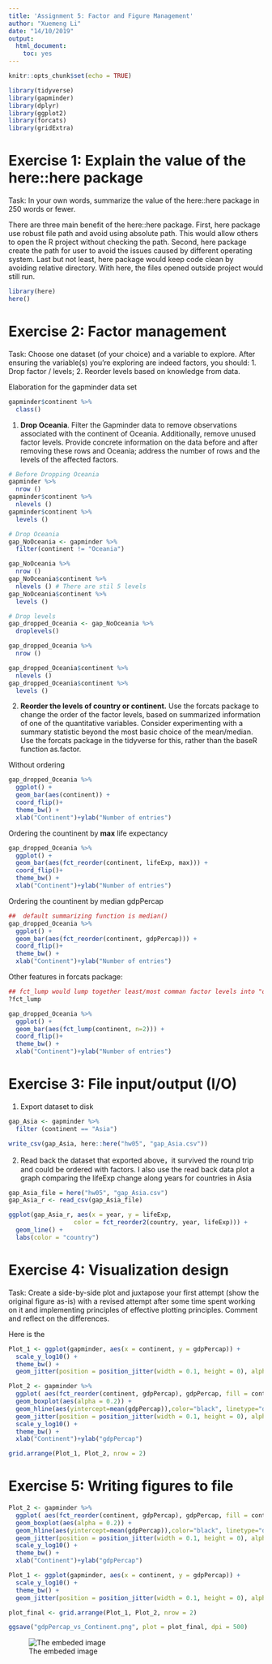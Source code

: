 ```yaml
---
title: 'Assignment 5: Factor and Figure Management'
author: "Xuemeng Li"
date: "14/10/2019"
output: 
  html_document:
    toc: yes
---
```


```r
knitr::opts_chunk$set(echo = TRUE)
```

```r
library(tidyverse)
library(gapminder)
library(dplyr)
library(ggplot2)
library(forcats)
library(gridExtra)
```


# Exercise 1: Explain the value of the here::here package

Task: In your own words, summarize the value of the here::here package in 250 words or fewer.

There are three main benefit of the here::here package. First, here package use robust file path and avoid using absolute path. This would allow others to open the R project without checking the path. Second, here package create the path for user to avoid the issues caused by different operating system. Last but not least, here package would keep code clean by avoiding relative directory. With here, the files opened outside project would still run. 


```r
library(here)
here()
```


# Exercise 2: Factor management 

Task: Choose one dataset (of your choice) and a variable to explore. After ensuring the variable(s) you’re exploring are indeed factors, you should:
1. Drop factor / levels;
2. Reorder levels based on knowledge from data.

Elaboration for the gapminder data set
```r

gapminder$continent %>%
  class()


```
1. **Drop Oceania**. Filter the Gapminder data to remove observations associated with the continent of Oceania. Additionally, remove unused factor levels. Provide concrete information on the data before and after removing these rows and Oceania; address the number of rows and the levels of the affected factors.

```r
# Before Dropping Oceania
gapminder %>% 
  nrow () 
gapminder$continent %>% 
  nlevels () 
gapminder$continent %>% 
  levels () 

# Drop Oceania
gap_NoOceania <- gapminder %>%
  filter(continent != "Oceania")

gap_NoOceania %>% 
  nrow () 
gap_NoOceania$continent %>% 
  nlevels () # There are stil 5 levels
gap_NoOceania$continent %>% 
  levels () 

# Drop levels
gap_dropped_Oceania <- gap_NoOceania %>%
  droplevels()

gap_dropped_Oceania %>% 
  nrow () 

gap_dropped_Oceania$continent %>% 
  nlevels ()
gap_dropped_Oceania$continent %>% 
  levels () 
```


2. **Reorder the levels of country or continent.** Use the forcats package to change the order of the factor levels, based on summarized information of one of the quantitative variables. Consider experimenting with a summary statistic beyond the most basic choice of the mean/median. Use the forcats package in the tidyverse for this, rather than the baseR function as.factor.

Without ordering
```r
gap_dropped_Oceania %>%
  ggplot() +
  geom_bar(aes(continent)) +
  coord_flip()+
  theme_bw() +
  xlab("Continent")+ylab("Number of entries") 
```


Ordering the countinent by **max** life expectancy 
```r
gap_dropped_Oceania %>%
  ggplot() +
  geom_bar(aes(fct_reorder(continent, lifeExp, max))) +
  coord_flip()+
  theme_bw() +
  xlab("Continent")+ylab("Number of entries") 

```


Ordering the countinent by median gdpPercap
```r
##  default summarizing function is median()
gap_dropped_Oceania %>%
  ggplot() +
  geom_bar(aes(fct_reorder(continent, gdpPercap))) +
  coord_flip()+
  theme_bw() +
  xlab("Continent")+ylab("Number of entries") 
```


Other features in forcats package:
```r
## fct_lump would lump together least/most comman factor levels into "other"
?fct_lump

gap_dropped_Oceania %>%
  ggplot() +
  geom_bar(aes(fct_lump(continent, n=2))) +
  coord_flip()+
  theme_bw() +
  xlab("Continent")+ylab("Number of entries") 

```

# Exercise 3: File input/output (I/O)

1. Export dataset to disk

```r
gap_Asia <- gapminder %>%
  filter (continent == "Asia")

write_csv(gap_Asia, here::here("hw05", "gap_Asia.csv"))

```

2. Read back the dataset that exported above，it survived the round trip and could be ordered with factors. I also use the read back data plot a graph comparing the lifeExp change along years for countries in Asia
```r
gap_Asia_file = here("hw05", "gap_Asia.csv")
gap_Asia_r <- read_csv(gap_Asia_file)

ggplot(gap_Asia_r, aes(x = year, y = lifeExp,
                  color = fct_reorder2(country, year, lifeExp))) +
  geom_line() +
  labs(color = "country")
```

# Exercise 4: Visualization design
Task: Create a side-by-side plot and juxtapose your first attempt (show the original figure as-is) with a revised attempt after some time spent working on it and implementing principles of effective plotting principles. Comment and reflect on the differences.

Here is the 
```r
Plot_1 <- ggplot(gapminder, aes(x = continent, y = gdpPercap)) +
  scale_y_log10() +
  theme_bw() +
  geom_jitter(position = position_jitter(width = 0.1, height = 0), alpha = 1/4)

Plot_2 <- gapminder %>%
  ggplot( aes(fct_reorder(continent, gdpPercap), gdpPercap, fill = continent)) +
  geom_boxplot(aes(alpha = 0.2)) +
  geom_hline(aes(yintercept=mean(gdpPercap)),color="black", linetype="dashed", size=1)+
  geom_jitter(position = position_jitter(width = 0.1, height = 0), alpha = 0.1)+
  scale_y_log10() +
  theme_bw() +
  xlab("Continent")+ylab("gdpPercap") 

grid.arrange(Plot_1, Plot_2, nrow = 2)
```



# Exercise 5: Writing figures to file 

```r
Plot_2 <- gapminder %>%
  ggplot( aes(fct_reorder(continent, gdpPercap), gdpPercap, fill = continent)) +
  geom_boxplot(aes(alpha = 0.2)) +
  geom_hline(aes(yintercept=mean(gdpPercap)),color="black", linetype="dashed", size=1)+
  geom_jitter(position = position_jitter(width = 0.1, height = 0), alpha = 0.1)+
  scale_y_log10() +
  theme_bw() +
  xlab("Continent")+ylab("gdpPercap") 

Plot_1 <- ggplot(gapminder, aes(x = continent, y = gdpPercap)) +
  scale_y_log10() +
  theme_bw() +
  geom_jitter(position = position_jitter(width = 0.1, height = 0), alpha = 1/4)

plot_final <- grid.arrange(Plot_1, Plot_2, nrow = 2)

ggsave("gdpPercap_vs_Continent.png", plot = plot_final, dpi = 500)
```
![The embeded image](hw05/gdpPercap_vs_Continent.png)
